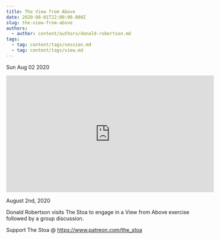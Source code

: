 ```yaml
---
title: The View from Above
date: 2020-08-01T22:00:00.000Z
slug: the-view-from-above
authors:
  - author: content/authors/donald-robertson.md
tags:
  - tag: content/tags/session.md
  - tag: content/tags/view.md
---
```






Sun Aug 02 2020

<iframe width="560" height="315" src="https://www.youtube.com/embed/qPYjiNHs4lU" title="The View from Above w/ Donald Robertson" frameborder="0" allow="accelerometer; autoplay; clipboard-write; encrypted-media; gyroscope; picture-in-picture" allowfullscreen ></iframe>

August 2nd, 2020

Donald Robertson visits The Stoa to engage in a View from Above exercise followed by a group discussion.

Support The Stoa @ https://www.patreon.com/the_stoa


